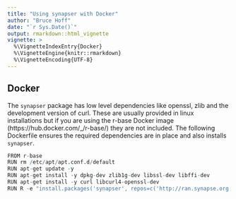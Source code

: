 ```yaml
---
title: "Using synapser with Docker"
author: "Bruce Hoff"
date: "`r Sys.Date()`"
output: rmarkdown::html_vignette
vignette: >
  %\VignetteIndexEntry{Docker}
  %\VignetteEngine{knitr::rmarkdown}
  %\VignetteEncoding{UTF-8}
---
```

## Docker

The `synapser` package has low level dependencies like openssl, zlib and the development version of curl.  These are usually 
provided in linux installations but if you are using the r-base Docker image (https://hub.docker.com/_/r-base/) they are not
included.  The following Dockerfile ensures the required dependencies are in place and also installs `synapser`.

```r
FROM r-base
RUN rm /etc/apt/apt.conf.d/default
RUN apt-get update -y
RUN apt-get install -y dpkg-dev zlib1g-dev libssl-dev libffi-dev
RUN apt-get install -y curl libcurl4-openssl-dev
RUN R -e "install.packages('synapser', repos=c('http://ran.synapse.org', 'http://cran.fhcrc.org'))"
```

